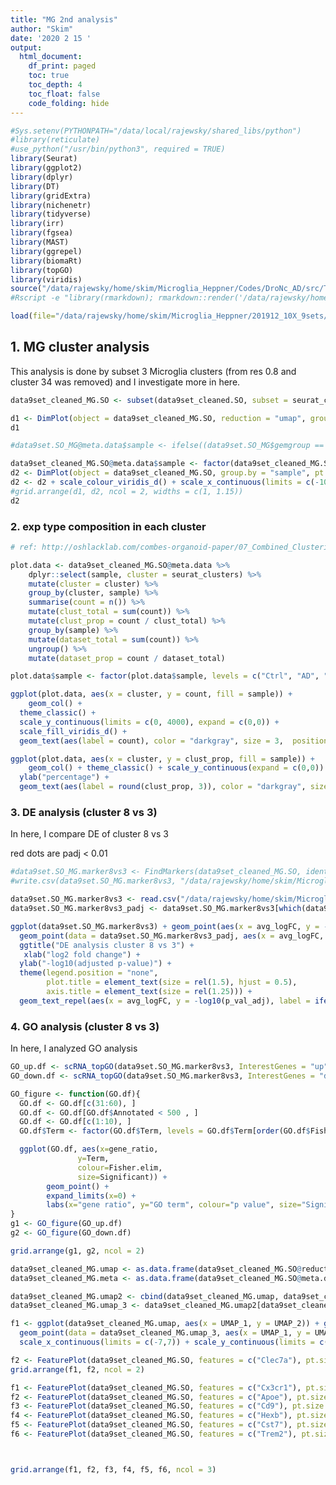 ```yaml
---
title: "MG 2nd analysis"
author: "Skim"
date: '2020 2 15 '
output: 
  html_document:
    df_print: paged
    toc: true
    toc_depth: 4
    toc_float: false
    code_folding: hide
---
```


```r
#Sys.setenv(PYTHONPATH="/data/local/rajewsky/shared_libs/python")
#library(reticulate)
#use_python("/usr/bin/python3", required = TRUE)
library(Seurat)
library(ggplot2)
library(dplyr)
library(DT)
library(gridExtra)
library(nichenetr)
library(tidyverse)
library(irr)
library(fgsea)
library(MAST)
library(ggrepel)
library(biomaRt)
library(topGO)
library(viridis)
source("/data/rajewsky/home/skim/Microglia_Heppner/Codes/DroNc_AD/src/TopGO_scRNA.R")
#Rscript -e "library(rmarkdown); rmarkdown::render('/data/rajewsky/home/skim/Microglia_Heppner/201912_10X_9sets/R_Scripts/20191229_pre_analysis_9sets.Rmd')"
```

```r
load(file="/data/rajewsky/home/skim/Microglia_Heppner/201912_10X_9sets/R_Scripts/20200210_figures_for_meeting_report_cleaned_Seurat_object_res0.8.Robj")

```

## 1. MG cluster analysis

This analysis is done by subset 3 Microglia clusters (from res 0.8 and cluster 34 was removed) and I investigate more in here.

```r
data9set_cleaned_MG.SO <- subset(data9set_cleaned.SO, subset = seurat_clusters %in% c(3, 8, 37))

d1 <- DimPlot(object = data9set_cleaned_MG.SO, reduction = "umap", group.by = "seurat_clusters") + scale_x_continuous(limits = c(-10,10)) + scale_y_continuous(limits = c(10, 30)) 
d1
```

```r

#data9set.SO_MG@meta.data$sample <- ifelse((data9set.SO_MG$gemgroup == 1 | data9set.SO_MG$gemgroup == 4 | data9set.SO_MG$gemgroup == 7), "Ctrl", ifelse((data9set.SO_MG$gemgroup == 2 | data9set.SO_MG$gemgroup == 5 | data9set.SO_MG$gemgroup == 8), "AD", "ADp40KO"))

data9set_cleaned_MG.SO@meta.data$sample <- factor(data9set_cleaned_MG.SO@meta.data$sample, levels = c("Ctrl", "AD", "ADp40KO"))
d2 <- DimPlot(object = data9set_cleaned_MG.SO, group.by = "sample", pt.size = 0.05, split.by = "sample") 
d2 <- d2 + scale_colour_viridis_d() + scale_x_continuous(limits = c(-10,10)) + scale_y_continuous(limits = c(10, 30))
#grid.arrange(d1, d2, ncol = 2, widths = c(1, 1.15))
d2
```

### 2. exp type composition in each cluster

```r
# ref: http://oshlacklab.com/combes-organoid-paper/07_Combined_Clustering.html#conserved_markers

plot.data <- data9set_cleaned_MG.SO@meta.data %>%
    dplyr::select(sample, cluster = seurat_clusters) %>%
    mutate(cluster = cluster) %>%
    group_by(cluster, sample) %>%
    summarise(count = n()) %>%
    mutate(clust_total = sum(count)) %>%
    mutate(clust_prop = count / clust_total) %>%
    group_by(sample) %>%
    mutate(dataset_total = sum(count)) %>%
    ungroup() %>%
    mutate(dataset_prop = count / dataset_total)

plot.data$sample <- factor(plot.data$sample, levels = c("Ctrl", "AD", "ADp40KO"))

ggplot(plot.data, aes(x = cluster, y = count, fill = sample)) +
    geom_col() + 
  theme_classic() + 
  scale_y_continuous(limits = c(0, 4000), expand = c(0,0)) + 
  scale_fill_viridis_d() + 
  geom_text(aes(label = count), color = "darkgray", size = 3,  position = position_stack(0.5))
```

```r
ggplot(plot.data, aes(x = cluster, y = clust_prop, fill = sample)) +
    geom_col() + theme_classic() + scale_y_continuous(expand = c(0,0)) + scale_fill_viridis_d() + 
  ylab("percentage") + 
  geom_text(aes(label = round(clust_prop, 3)), color = "darkgray", size = 4,  position = position_stack(0.5))

```

### 3. DE analysis (cluster 8 vs 3)

In here, I compare DE of cluster 8 vs 3

red dots are padj < 0.01

```r
#data9set.SO_MG.marker8vs3 <- FindMarkers(data9set_cleaned_MG.SO, ident.1 =  "8", ident.2 = "3", group.by = "seurat_clusters", test.use = "MAST", logfc.threshold = 0, min.pct = 0.01)
#write.csv(data9set.SO_MG.marker8vs3, "/data/rajewsky/home/skim/Microglia_Heppner/201912_10X_9sets/R_Scripts/20200215_MG_2nd_analysis_Cluster8_vs_3_marker.csv")

data9set.SO_MG.marker8vs3 <- read.csv("/data/rajewsky/home/skim/Microglia_Heppner/201912_10X_9sets/R_Scripts/20200215_MG_2nd_analysis_Cluster8_vs_3_marker.csv", row.names = 1)
data9set.SO_MG.marker8vs3_padj <- data9set.SO_MG.marker8vs3[which(data9set.SO_MG.marker8vs3$p_val_adj < 0.01), ]

ggplot(data9set.SO_MG.marker8vs3) + geom_point(aes(x = avg_logFC, y = -log10(p_val_adj))) + 
  geom_point(data = data9set.SO_MG.marker8vs3_padj, aes(x = avg_logFC, y = -log10(p_val_adj)), color = "red") +
  ggtitle("DE analysis cluster 8 vs 3") + 
   xlab("log2 fold change") + 
  ylab("-log10(adjusted p-value)") +
  theme(legend.position = "none",
        plot.title = element_text(size = rel(1.5), hjust = 0.5),
        axis.title = element_text(size = rel(1.25))) +
  geom_text_repel(aes(x = avg_logFC, y = -log10(p_val_adj), label = ifelse(-log10(data9set.SO_MG.marker8vs3$p_val_adj) > 200 , rownames(data9set.SO_MG.marker8vs3),""))) + theme_classic()
```

### 4. GO analysis (cluster 8 vs 3)

In here, I analyzed GO analysis

```r
GO_up.df <- scRNA_topGO(data9set.SO_MG.marker8vs3, InterestGenes = "up", logFC = 0.2)
GO_down.df <- scRNA_topGO(data9set.SO_MG.marker8vs3, InterestGenes = "down", logFC = 0.2)

GO_figure <- function(GO.df){
  GO.df <- GO.df[c(31:60), ]
  GO.df <- GO.df[GO.df$Annotated < 500 , ]
  GO.df <- GO.df[c(1:10), ]
  GO.df$Term <- factor(GO.df$Term, levels = GO.df$Term[order(GO.df$Fisher.elim, decreasing = TRUE)])

  ggplot(GO.df, aes(x=gene_ratio, 
               y=Term, 
               colour=Fisher.elim, 
               size=Significant)) +
        geom_point() +
        expand_limits(x=0) +
        labs(x="gene ratio", y="GO term", colour="p value", size="Significant")
}
g1 <- GO_figure(GO_up.df)
g2 <- GO_figure(GO_down.df)

grid.arrange(g1, g2, ncol = 2)
```

```r
data9set_cleaned_MG.umap <- as.data.frame(data9set_cleaned_MG.SO@reductions$umap@cell.embeddings)
data9set_cleaned_MG.meta <- as.data.frame(data9set_cleaned_MG.SO@meta.data)

data9set_cleaned_MG.umap2 <- cbind(data9set_cleaned_MG.umap, data9set_cleaned_MG.meta)
data9set_cleaned_MG.umap_3 <- data9set_cleaned_MG.umap2[data9set_cleaned_MG.umap2$seurat_clusters == "3", ]

f1 <- ggplot(data9set_cleaned_MG.umap, aes(x = UMAP_1, y = UMAP_2)) + geom_point(color = "gray") + 
  geom_point(data = data9set_cleaned_MG.umap_3, aes(x = UMAP_1, y = UMAP_2), color = "#33CCFF") + 
  scale_x_continuous(limits = c(-7,7)) + scale_y_continuous(limits = c(18, 28)) + theme_void()

f2 <- FeaturePlot(data9set_cleaned_MG.SO, features = c("Clec7a"), pt.size = 1, order = TRUE) + xlim(limits = c(-7,7)) + ylim(limits = c(18, 28))
grid.arrange(f1, f2, ncol = 2)
```


```r
f1 <- FeaturePlot(data9set_cleaned_MG.SO, features = c("Cx3cr1"), pt.size = 1, order = TRUE) + xlim(limits = c(-7,7)) + ylim(limits = c(18, 28))
f2 <- FeaturePlot(data9set_cleaned_MG.SO, features = c("Apoe"), pt.size = 1, order = TRUE) + xlim(limits = c(-7,7)) + ylim(limits = c(18, 28))
f3 <- FeaturePlot(data9set_cleaned_MG.SO, features = c("Cd9"), pt.size = 1, order = TRUE)+ xlim(limits = c(-7,7)) + ylim(limits = c(18, 28))
f4 <- FeaturePlot(data9set_cleaned_MG.SO, features = c("Hexb"), pt.size = 1, order = TRUE) + xlim(limits = c(-7,7)) + ylim(limits = c(18, 28))
f5 <- FeaturePlot(data9set_cleaned_MG.SO, features = c("Cst7"), pt.size = 1, order = TRUE)+ xlim(limits = c(-7,7)) + ylim(limits = c(18, 28))
f6 <- FeaturePlot(data9set_cleaned_MG.SO, features = c("Trem2"), pt.size = 1, order = TRUE) + xlim(limits = c(-7,7)) + ylim(limits = c(18, 28))



grid.arrange(f1, f2, f3, f4, f5, f6, ncol = 3)
```